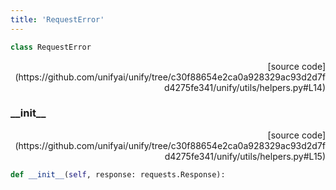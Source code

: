 ```yaml
---
title: 'RequestError'
---
```


```python
class RequestError
```

<p align="right">[source code](https://github.com/unifyai/unify/tree/c30f88654e2ca0a928329ac93d2d7fd4275fe341/unify/utils/helpers.py#L14)</p>



### \_\_init\_\_

<p align="right">[source code](https://github.com/unifyai/unify/tree/c30f88654e2ca0a928329ac93d2d7fd4275fe341/unify/utils/helpers.py#L15)</p>

```python
def __init__(self, response: requests.Response):
```

